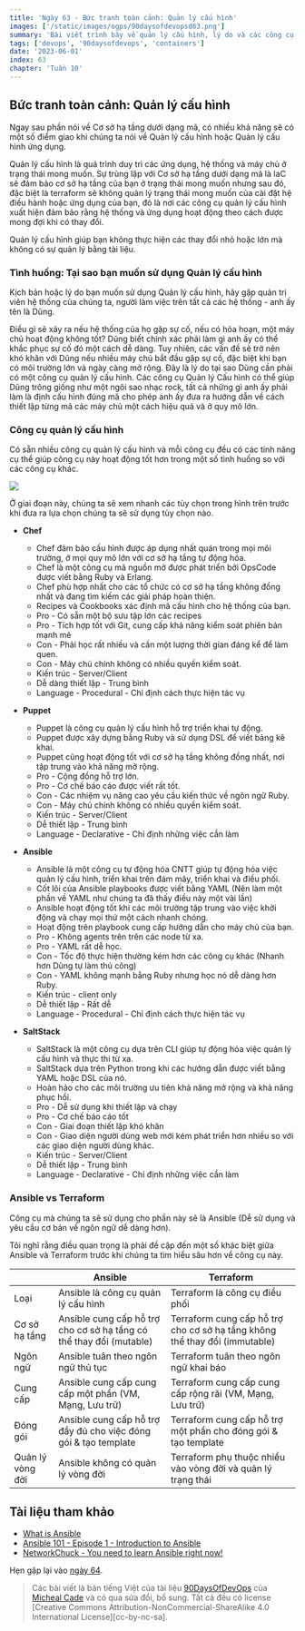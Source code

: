 ```yaml
---
title: 'Ngày 63 - Bức tranh toàn cảnh: Quản lý cấu hình'
images: ['/static/images/ogps/90daysofdevopsd63.png']
summary: 'Bài viết trình bày về quản lý cấu hình, lý do và các công cụ liên quan tới việc này. So sánh quản lý cấu hình và cơ sở hạ tầng dưới dạng mã.'
tags: ['devops', '90daysofdevops', 'containers']
date: '2023-06-01'
index: 63
chapter: 'Tuần 10'
---
```


<TOCInline toc={props.toc} asDisclosure />

## Bức tranh toàn cảnh: Quản lý cấu hình

Ngay sau phần nói về Cơ sở hạ tầng dưới dạng mã, có nhiều khả năng sẽ có một số điểm giao khi chúng ta nói về Quản lý cấu hình hoặc Quản lý cấu hình ứng dụng.

Quản lý cấu hình là quá trình duy trì các ứng dụng, hệ thống và máy chủ ở trạng thái mong muốn. Sự trùng lặp với Cơ sở hạ tầng dưới dạng mã là IaC sẽ đảm bảo cơ sở hạ tầng của bạn ở trạng thái mong muốn nhưng sau đó, đặc biệt là terraform sẽ không quản lý trạng thái mong muốn của cài đặt hệ điều hành hoặc ứng dụng của bạn, đó là nơi các công cụ quản lý cấu hình xuất hiện đảm bảo rằng hệ thống và ứng dụng hoạt động theo cách được mong đợi khi có thay đổi.

Quản lý cấu hình giúp bạn không thực hiện các thay đổi nhỏ hoặc lớn mà không có sự quản lý bằng tài liệu.

### Tình huống: Tại sao bạn muốn sử dụng Quản lý cấu hình

Kịch bản hoặc lý do bạn muốn sử dụng Quản lý cấu hình, hãy gặp quản trị viên hệ thống của chúng ta, người làm việc trên tất cả các hệ thống - anh ấy tên là Dũng.

Điều gì sẽ xảy ra nếu hệ thống của họ gặp sự cố, nếu có hỏa hoạn, một máy chủ hoạt động không tốt? Dũng biết chính xác phải làm gì anh ấy có thể khắc phục sự cố đó một cách dễ dàng. Tuy nhiên, các vấn đề sẽ trở nên khó khăn với Dũng nếu nhiều máy chủ bắt đầu gặp sự cố, đặc biệt khi bạn có môi trường lớn và ngày càng mở rộng. Đây là lý do tại sao Dũng cần phải có một công cụ quản lý cấu hình. Các công cụ Quản lý Cấu hình có thể giúp Dũng trông giống như một ngôi sao nhạc rock, tất cả những gì anh ấy phải làm là định cấu hình đúng mã cho phép anh ấy đưa ra hướng dẫn về cách thiết lập từng mã các máy chủ một cách hiệu quả và ở quy mô lớn.

### Công cụ quản lý cấu hình

Có sẵn nhiều công cụ quản lý cấu hình và mỗi công cụ đều có các tính năng cụ thể giúp công cụ này hoạt động tốt hơn trong một số tình huống so với các công cụ khác.

![](/static/images/assets/Day63_config1.png)

Ở giai đoạn này, chúng ta sẽ xem nhanh các tùy chọn trong hình trên trước khi đưa ra lựa chọn chúng ta sẽ sử dụng tùy chọn nào.

- **Chef**

  - Chef đảm bảo cấu hình được áp dụng nhất quán trong mọi môi trường, ở mọi quy mô lớn với cơ sở hạ tầng tự động hóa.
  - Chef là một công cụ mã nguồn mở được phát triển bởi OpsCode được viết bằng Ruby và Erlang.
  - Chef phù hợp nhất cho các tổ chức có cơ sở hạ tầng không đồng nhất và đang tìm kiếm các giải pháp hoàn thiện.
  - Recipes và Cookbooks xác định mã cấu hình cho hệ thống của bạn.
  - Pro - Có sẵn một bộ sưu tập lớn các recipes
  - Pro - Tích hợp tốt với Git, cung cấp khả năng kiểm soát phiên bản mạnh mẽ
  - Con - Phải học rất nhiều và cần một lượng thời gian đáng kể để làm quen.
  - Con - Máy chủ chính không có nhiều quyền kiểm soát.
  - Kiến trúc - Server/Client
  - Dễ dàng thiết lập - Trung bình
  - Language - Procedural - Chỉ định cách thực hiện tác vụ

- **Puppet**

  - Puppet là công cụ quản lý cấu hình hỗ trợ triển khai tự động.
  - Puppet được xây dựng bằng Ruby và sử dụng DSL để viết bảng kê khai.
  - Puppet cũng hoạt động tốt với cơ sở hạ tầng không đồng nhất, nơi tập trung vào khả năng mở rộng.
  - Pro - Cộng đồng hỗ trợ lớn.
  - Pro - Cơ chế báo cáo được viết rất tốt.
  - Con - Các nhiệm vụ nâng cao yêu cầu kiến ​​thức về ngôn ngữ Ruby.
  - Con - Máy chủ chính không có nhiều quyền kiểm soát.
  - Kiến trúc - Server/Client
  - Dễ thiết lập - Trung bình
  - Language - Declarative - Chỉ định những việc cần làm

- **Ansible**

  - Ansible là một công cụ tự động hóa CNTT giúp tự động hóa việc quản lý cấu hình, triển khai trên đám mây, triển khai và điều phối.
  - Cốt lõi của Ansible playbooks được viết bằng YAML (Nên làm một phần về YAML như chúng ta đã thấy điều này một vài lần)
  - Ansible hoạt động tốt khi các môi trường tập trung vào việc khởi động và chạy mọi thứ một cách nhanh chóng.
  - Hoạt động trên playbook cung cấp hướng dẫn cho máy chủ của bạn.
  - Pro - Không agents trên trên các node từ xa.
  - Pro - YAML rất dễ học.
  - Con - Tốc độ thực hiện thường kém hơn các công cụ khác (Nhanh hơn Dũng tự làm thủ công)
  - Con - YAML không mạnh bằng Ruby nhưng học nó dễ dàng hơn Ruby.
  - Kiến trúc - client only
  - Dễ thiết lập - Rất dễ
  - Language - Procedural - Chỉ định cách thực hiện tác vụ

- **SaltStack**

  - SaltStack là một công cụ dựa trên CLI giúp tự động hóa việc quản lý cấu hình và thực thi từ xa.
  - SaltStack dựa trên Python trong khi các hướng dẫn được viết bằng YAML hoặc DSL của nó.
  - Hoàn hảo cho các môi trường ưu tiên khả năng mở rộng và khả năng phục hồi.
  - Pro - Dễ sử dụng khi thiết lập và chạy
  - Pro - Cơ chế báo cáo tốt
  - Con - Giai đoạn thiết lập khó khăn
  - Con - Giao diện người dùng web mới kém phát triển hơn nhiều so với các giao diện người dùng khác.
  - Kiến trúc - Server/Client
  - Dễ thiết lập - Trung bình
  - Language - Declarative - Chỉ định những việc cần làm

### Ansible vs Terraform

Công cụ mà chúng ta sẽ sử dụng cho phần này sẽ là Ansible (Dễ sử dụng và yêu cầu cơ bản về ngôn ngữ dễ dàng hơn).

Tôi nghĩ rằng điều quan trọng là phải đề cập đến một số khác biệt giữa Ansible và Terraform trước khi chúng ta tìm hiểu sâu hơn về công cụ này.

|                  | Ansible                                                             | Terraform                                                                  |
| ---------------- | ------------------------------------------------------------------- | -------------------------------------------------------------------------- |
| Loại             | Ansible là công cụ quản lý cấu hình                                 | Terraform là công cụ điều phối                                             |
| Cơ sở hạ tầng    | Ansible cung cấp hỗ trợ cho cơ sở hạ tầng có thể thay đổi (mutable) | Terraform cung cấp hỗ trợ cho cơ sở hạ tầng không thể thay đổi (immutable) |
| Ngôn ngữ         | Ansible tuân theo ngôn ngữ thủ tục                                  | Terraform tuân theo ngôn ngữ khai báo                                      |
| Cung cấp         | Ansible cung cấp cung cấp một phần (VM, Mạng, Lưu trữ)              | Terraform cung cấp cung cấp rộng rãi (VM, Mạng, Lưu trữ)                   |
| Đóng gói         | Ansible cung cấp hỗ trợ đầy đủ cho việc đóng gói & tạo template     | Terraform cung cấp hỗ trợ một phần cho đóng gói & tạo template             |
| Quản lý vòng đời | Ansible không có quản lý vòng đời                                   | Terraform phụ thuộc nhiều vào vòng đời và quản lý trạng thái               |

## Tài liệu tham khảo

- [What is Ansible](https://www.youtube.com/watch?v=1id6ERvfozo)
- [Ansible 101 - Episode 1 - Introduction to Ansible](https://www.youtube.com/watch?v=goclfp6a2IQ)
- [NetworkChuck - You need to learn Ansible right now!](https://www.youtube.com/watch?v=5hycyr-8EKs&t=955s)

Hẹn gặp lại vào [ngày 64](https://vntechies.dev/courses/90-ngay-devops/ngay-64-ansible-bat-dau).

> Các bài viết là bản tiếng Việt của tài liệu [90DaysOfDevOps](https://github.com/MichaelCade/90DaysOfDevOps/tree/main/2022/Days) của [Micheal Cade](https://twitter.com/MichaelCade1) và có qua sửa đổi, bổ sung. Tất cả đều có license [Creative Commons Attribution-NonCommercial-ShareAlike 4.0 International License][cc-by-nc-sa].

